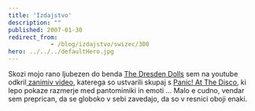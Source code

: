 ```yaml
---
title: 'Izdajstvo'
description: ""
published: 2007-01-30
redirect_from: 
            - /blog/izdajstvo/swizec/300
hero: ../../../defaultHero.jpg
---
```


Skozi mojo rano ljubezen do benda [The Dresden Dolls](http://www.dresdendolls.com/) sem na youtube odkril[ zanimiv video](http://youtube.com/watch?v=vY2WLMf0F_c), katerega so ustvarili skupaj s [Panic! At The Disco](http://www.panicatthedisco.com/), ki lepo pokaze razmerje med pantomimiki in emoti ... Malo e cudno, vendar sem preprican, da se globoko v sebi zavedajo, da so v resnici oboji enaki.
